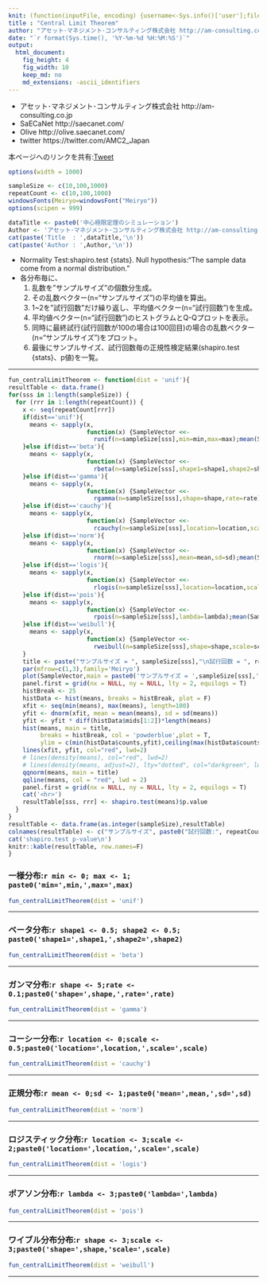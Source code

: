 ```yaml
---
knit: (function(inputFile, encoding) {username<-Sys.info()['user'];fileName<-'defaultPath.csv';pathToFile <-paste0('C:/Users/', username,'/Desktop/pathToCSV/');setwd(pathToFile);buf0<-read.csv(fileName,header = F,skip = 0,stringsAsFactor = F,check.names = F,fileEncoding = 'utf-8');timeStamp<-format(Sys.time(),'%Y%m%d%H%M%S');rmarkdown::render(inputFile, encoding = encoding, output_file = paste0('C:/Users/',username,buf0[2,1],'charts/','am-consulting.co.jp-CentralLimitTheorem.html')) })
title : "Central Limit Theorem"
author: "アセット･マネジメント･コンサルティング株式会社 http://am-consulting.co.jp"
date: "`r format(Sys.time(), '%Y-%m-%d %H:%M:%S')`"
output: 
  html_document:
    fig_height: 4
    fig_width: 10
    keep_md: no
    md_extensions: -ascii_identifiers 
---
```

<link href="http://knowledgevault.saecanet.com/components/rmarkdown-html.css" rel="stylesheet"> 
<style>
.main-container {max-width : 1000px; margin-left : auto; margin-right : auto;}
table{white-space : nowrap;}
td.negative {color : red;}
</style>

<script>
<!-- # Reference http://www.hanselman.com/blog/MakingNegativeNumbersTurnRedUsingCSSAndJavascript.aspx -->
function MakeNegative() {
  TDs = document.getElementsByTagName('td');
  for (var i=0; i<TDs.length; i++) {
    var temp = TDs[i];
    if (temp.firstChild.nodeValue.indexOf('-') == 0) temp.className = "negative";
  }
}
</script>

- アセット･マネジメント･コンサルティング株式会社 http://am-consulting.co.jp
- SaECaNet http://saecanet.com/
- Olive http://olive.saecanet.com/
- twitter https://twitter.com/AMC2_Japan

本ページへのリンクを共有:<a href="https://twitter.com/share" class="twitter-share-button" data-via="AMC2_Japan" data-size="large">Tweet</a> <script>!function(d,s,id){var js,fjs=d.getElementsByTagName(s)[0],p=/^http:/.test(d.location)?'http':'https';if(!d.getElementById(id)){js=d.createElement(s);js.id=id;js.src=p+'://platform.twitter.com/widgets.js';fjs.parentNode.insertBefore(js,fjs);}}(document, 'script', 'twitter-wjs');</script>

```r
options(width = 1000)
```

```r
sampleSize <- c(10,100,1000)
repeatCount <- c(10,100,1000)
windowsFonts(Meiryo=windowsFont("Meiryo"))
options(scipen = 999)
```

```r
dataTitle <- paste0('中心極限定理のシミュレーション')
Author <- 'アセット･マネジメント･コンサルティング株式会社 http://am-consulting.co.jp'
cat(paste('Title  : ',dataTitle,'\n'))
cat(paste('Author : ',Author,'\n'))
```
- Normality Test:shapiro.test {stats}. Null hypothesis:"The sample data come from a normal distribution."
- 各分布毎に、
    1. 乱数を"サンプルサイズ"の個数分生成。
    1. その乱数ベクター(n="サンプルサイズ")の平均値を算出。
    1. 1~2を"試行回数"だけ繰り返し、平均値ベクター(n="試行回数")を生成。
    1. 平均値ベクター(n="試行回数")のヒストグラムとQ-Qプロットを表示。
    1. 同時に最終試行(試行回数が100の場合は100回目)の場合の乱数ベクター(n="サンプルサイズ")をプロット。
    1. 最後にサンプルサイズ、試行回数毎の正規性検定結果(shapiro.test {stats}、p値)を一覧。

***

```r
fun_centralLimitTheorem <- function(dist = 'unif'){
resultTable <- data.frame()
for(sss in 1:length(sampleSize)) {
  for (rrr in 1:length(repeatCount)) {
    x <- seq(repeatCount[rrr])
    if(dist=='unif'){
      means <- sapply(x, 
                      function(x) {SampleVector <<- 
                        runif(n=sampleSize[sss],min=min,max=max);mean(SampleVector)})
    }else if(dist=='beta'){
      means <- sapply(x, 
                      function(x) {SampleVector <<- 
                        rbeta(n=sampleSize[sss],shape1=shape1,shape2=shape2);mean(SampleVector)})
    }else if(dist=='gamma'){
      means <- sapply(x, 
                      function(x) {SampleVector <<- 
                        rgamma(n=sampleSize[sss],shape=shape,rate=rate);mean(SampleVector)})
    }else if(dist=='cauchy'){
      means <- sapply(x, 
                      function(x) {SampleVector <<- 
                        rcauchy(n=sampleSize[sss],location=location,scale=scale);mean(SampleVector)})
    }else if(dist=='norm'){
      means <- sapply(x, 
                      function(x) {SampleVector <<- 
                        rnorm(n=sampleSize[sss],mean=mean,sd=sd);mean(SampleVector)})
    }else if(dist=='logis'){
      means <- sapply(x, 
                      function(x) {SampleVector <<- 
                        rlogis(n=sampleSize[sss],location=location,scale=scale);mean(SampleVector)})
    }else if(dist=='pois'){
      means <- sapply(x, 
                      function(x) {SampleVector <<- 
                        rpois(n=sampleSize[sss],lambda=lambda);mean(SampleVector)})
    }else if(dist=='weibull'){
      means <- sapply(x, 
                      function(x) {SampleVector <<- 
                        rweibull(n=sampleSize[sss],shape=shape,scale=scale);mean(SampleVector)})
    }
    title <- paste("サンプルサイズ = ", sampleSize[sss],"\n試行回数 = ", repeatCount[rrr])
    par(mfrow=c(1,3),family='Meiryo')
    plot(SampleVector,main = paste0('サンプルサイズ = ',sampleSize[sss],'\n試行',repeatCount[rrr],'回目'))
    panel.first = grid(nx = NULL, ny = NULL, lty = 2, equilogs = T)
    histBreak <- 25
    histData <- hist(means, breaks = histBreak, plot = F)
    xfit <- seq(min(means), max(means), length=100)
    yfit <- dnorm(xfit, mean = mean(means), sd = sd(means))
    yfit <- yfit * diff(histData$mids[1:2])*length(means)
    hist(means, main = title, 
         breaks = histBreak, col = 'powderblue',plot = T, 
         ylim = c(min(histData$counts,yfit),ceiling(max(histData$counts,yfit))))
    lines(xfit, yfit, col="red", lwd=2)
    # lines(density(means), col="red", lwd=2)
    # lines(density(means, adjust=2), lty="dotted", col="darkgreen", lwd=2)
    qqnorm(means, main = title)
    qqline(means, col = "red", lwd = 2)
    panel.first = grid(nx = NULL, ny = NULL, lty = 2, equilogs = T)
    cat('<hr>')
    resultTable[sss, rrr] <- shapiro.test(means)$p.value
  }
}
resultTable <- data.frame(as.integer(sampleSize),resultTable)
colnames(resultTable) <- c("サンプルサイズ", paste0("試行回数:", repeatCount))
cat('shapiro.test p-value\n')
knitr::kable(resultTable, row.names=F)
}
```

### 一様分布:`r min <- 0; max <- 1; paste0('min=',min,',max=',max)`

```r
fun_centralLimitTheorem(dist = 'unif')
```

***
### ベータ分布:`r shape1 <- 0.5; shape2 <- 0.5; paste0('shape1=',shape1,',shape2=',shape2)`

```r
fun_centralLimitTheorem(dist = 'beta')
```

***
### ガンマ分布:`r shape <- 5;rate <- 0.1;paste0('shape=',shape,',rate=',rate)`

```r
fun_centralLimitTheorem(dist = 'gamma')
```

***
### コーシー分布:`r location <- 0;scale <- 0.5;paste0('location=',location,',scale=',scale)`

```r
fun_centralLimitTheorem(dist = 'cauchy')
```

***
### 正規分布:`r mean <- 0;sd <- 1;paste0('mean=',mean,',sd=',sd)`

```r
fun_centralLimitTheorem(dist = 'norm')
```

***
### ロジスティック分布:`r location <- 3;scale <- 2;paste0('location=',location,',scale=',scale)`

```r
fun_centralLimitTheorem(dist = 'logis')
```

***
### ポアソン分布:`r lambda <- 3;paste0('lambda=',lambda)`

```r
fun_centralLimitTheorem(dist = 'pois')
```

***
### ワイブル分布分布:`r shape <- 3;scale <- 3;paste0('shape=',shape,'scale=',scale)`

```r
fun_centralLimitTheorem(dist = 'weibull')
```

***

<script>MakeNegative()</script>
<script>
  (function(i,s,o,g,r,a,m){i['GoogleAnalyticsObject']=r;i[r]=i[r]||function(){
  (i[r].q=i[r].q||[]).push(arguments)},i[r].l=1*new Date();a=s.createElement(o),
  m=s.getElementsByTagName(o)[0];a.async=1;a.src=g;m.parentNode.insertBefore(a,m)
  })(window,document,'script','https://www.google-analytics.com/analytics.js','ga');

  ga('create', 'UA-3077339-5', 'auto');
  ga('send', 'pageview');

</script>
